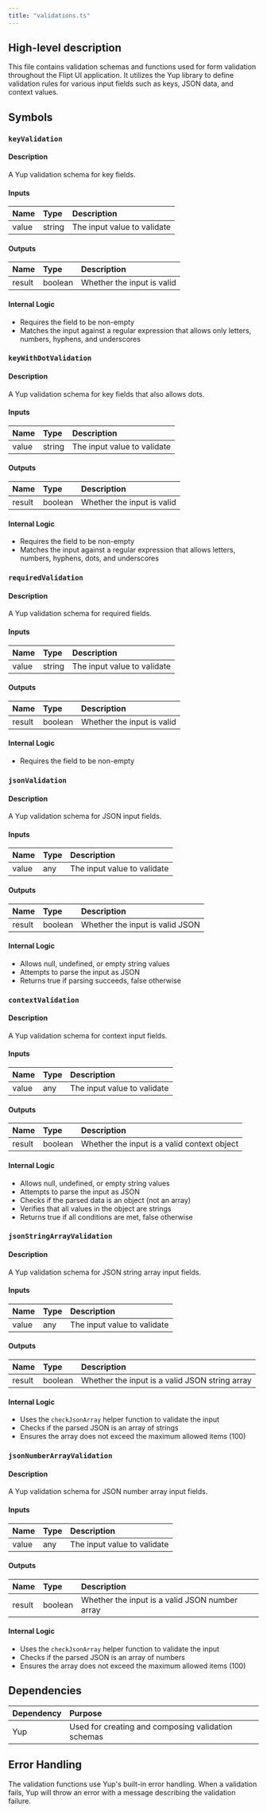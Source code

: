 ```yaml
---
title: "validations.ts"
---
```


## High-level description
This file contains validation schemas and functions used for form validation throughout the Flipt UI application. It utilizes the Yup library to define validation rules for various input fields such as keys, JSON data, and context values.

## Symbols

### `keyValidation`
#### Description
A Yup validation schema for key fields.

#### Inputs
| Name | Type | Description |
|:-----|:-----|:------------|
| value | string | The input value to validate |

#### Outputs
| Name | Type | Description |
|:-----|:-----|:------------|
| result | boolean | Whether the input is valid |

#### Internal Logic
- Requires the field to be non-empty
- Matches the input against a regular expression that allows only letters, numbers, hyphens, and underscores

### `keyWithDotValidation`
#### Description
A Yup validation schema for key fields that also allows dots.

#### Inputs
| Name | Type | Description |
|:-----|:-----|:------------|
| value | string | The input value to validate |

#### Outputs
| Name | Type | Description |
|:-----|:-----|:------------|
| result | boolean | Whether the input is valid |

#### Internal Logic
- Requires the field to be non-empty
- Matches the input against a regular expression that allows letters, numbers, hyphens, dots, and underscores

### `requiredValidation`
#### Description
A Yup validation schema for required fields.

#### Inputs
| Name | Type | Description |
|:-----|:-----|:------------|
| value | string | The input value to validate |

#### Outputs
| Name | Type | Description |
|:-----|:-----|:------------|
| result | boolean | Whether the input is valid |

#### Internal Logic
- Requires the field to be non-empty

### `jsonValidation`
#### Description
A Yup validation schema for JSON input fields.

#### Inputs
| Name | Type | Description |
|:-----|:-----|:------------|
| value | any | The input value to validate |

#### Outputs
| Name | Type | Description |
|:-----|:-----|:------------|
| result | boolean | Whether the input is valid JSON |

#### Internal Logic
- Allows null, undefined, or empty string values
- Attempts to parse the input as JSON
- Returns true if parsing succeeds, false otherwise

### `contextValidation`
#### Description
A Yup validation schema for context input fields.

#### Inputs
| Name | Type | Description |
|:-----|:-----|:------------|
| value | any | The input value to validate |

#### Outputs
| Name | Type | Description |
|:-----|:-----|:------------|
| result | boolean | Whether the input is a valid context object |

#### Internal Logic
- Allows null, undefined, or empty string values
- Attempts to parse the input as JSON
- Checks if the parsed data is an object (not an array)
- Verifies that all values in the object are strings
- Returns true if all conditions are met, false otherwise

### `jsonStringArrayValidation`
#### Description
A Yup validation schema for JSON string array input fields.

#### Inputs
| Name | Type | Description |
|:-----|:-----|:------------|
| value | any | The input value to validate |

#### Outputs
| Name | Type | Description |
|:-----|:-----|:------------|
| result | boolean | Whether the input is a valid JSON string array |

#### Internal Logic
- Uses the `checkJsonArray` helper function to validate the input
- Checks if the parsed JSON is an array of strings
- Ensures the array does not exceed the maximum allowed items (100)

### `jsonNumberArrayValidation`
#### Description
A Yup validation schema for JSON number array input fields.

#### Inputs
| Name | Type | Description |
|:-----|:-----|:------------|
| value | any | The input value to validate |

#### Outputs
| Name | Type | Description |
|:-----|:-----|:------------|
| result | boolean | Whether the input is a valid JSON number array |

#### Internal Logic
- Uses the `checkJsonArray` helper function to validate the input
- Checks if the parsed JSON is an array of numbers
- Ensures the array does not exceed the maximum allowed items (100)

## Dependencies
| Dependency | Purpose |
|:-----------|:--------|
| Yup | Used for creating and composing validation schemas |

## Error Handling
The validation functions use Yup's built-in error handling. When a validation fails, Yup will throw an error with a message describing the validation failure.